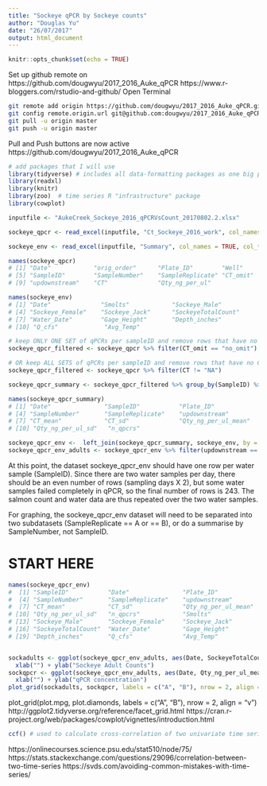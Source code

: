 ```yaml
---
title: "Sockeye qPCR by Sockeye counts"
author: "Douglas Yu"
date: "26/07/2017"
output: html_document
---
```


```r
knitr::opts_chunk$set(echo = TRUE)
```

Set up github remote on https://github.com/dougwyu/2017_2016_Auke_qPCR
https://www.r-bloggers.com/rstudio-and-github/
Open Terminal
```bash
git remote add origin https://github.com/dougwyu/2017_2016_Auke_qPCR.git
git config remote.origin.url git@github.com:dougwyu/2017_2016_Auke_qPCR.git
git pull -u origin master
git push -u origin master
```
Pull and Push buttons are now active
https://github.com/dougwyu/2017_2016_Auke_qPCR

```r
# add packages that I will use
library(tidyverse) # includes all data-formatting packages as one big package (e.g. ggplot2, tibble, tidyr, readr, purrr, dplyr) # use dplyr::filter, dplyr::lag
library(readxl)
library(knitr)
library(zoo)  # time series R "infrastructure" package
library(cowplot)
```

```r
inputfile <- "AukeCreek_Sockeye_2016_qPCRVsCount_20170802.2.xlsx"

sockeye_qpcr <- read_excel(inputfile, "Ct_Sockeye_2016_work", col_names = TRUE, col_types = c("date","numeric","text","text","text","numeric","text","text","text","numeric","numeric","skip","skip","skip","skip","skip","skip","skip","skip","skip","skip","skip","skip","skip","skip"), na = "NA")

sockeye_env <- read_excel(inputfile, "Summary", col_names = TRUE, col_types = c("skip","skip","skip","skip","skip","date","numeric","numeric","numeric","numeric","numeric","date","numeric","numeric","numeric","numeric"), na = "NA", n_max = 170)  # check number of rows to be input.  
```


```r
names(sockeye_qpcr)
# [1] "Date"            "orig_order"      "Plate_ID"        "Well"           
# [5] "SampleID"        "SampleNumber"    "SampleReplicate" "CT_omit"        
# [9] "updownstream"    "CT"              "Qty_ng_per_ul"  

names(sockeye_env)
# [1] "Date"              "Smolts"            "Sockeye_Male"     
# [4] "Sockeye_Female"    "Sockeye_Jack"      "SockeyeTotalCount"
# [7] "Water_Date"        "Gage_Height"       "Depth_inches"     
# [10] "Q_cfs"             "Avg_Temp"

```


```r
# keep ONLY ONE SET of qPCRs per sampleID and remove rows that have no CT value
sockeye_qpcr_filtered <- sockeye_qpcr %>% filter(CT_omit == "no_omit") %>% filter(CT != "NA")

# OR keep ALL SETS of qPCRs per sampleID and remove rows that have no CT value
sockeye_qpcr_filtered <- sockeye_qpcr %>% filter(CT != "NA")

sockeye_qpcr_summary <- sockeye_qpcr_filtered %>% group_by(SampleID) %>% summarise(Date = first(Date), Plate_ID = first(Plate_ID), SampleNumber = first(SampleNumber), SampleReplicate = first(SampleReplicate), updownstream = first(updownstream), CT_mean = mean(CT, na.rm=TRUE), CT_sd = sd(CT, na.rm=TRUE), Qty_ng_per_ul_mean = mean(Qty_ng_per_ul, na.rm=TRUE), Qty_ng_per_ul_sd = sd(Qty_ng_per_ul, na.rm=TRUE), n_qpcrs = n()) %>% arrange(Date)

names(sockeye_qpcr_summary)
# [1] "Date"               "SampleID"           "Plate_ID"          
# [4] "SampleNumber"       "SampleReplicate"    "updownstream"      
# [7] "CT_mean"            "CT_sd"              "Qty_ng_per_ul_mean"
# [10] "Qty_ng_per_ul_sd"   "n_qpcrs"   

sockeye_qpcr_env <-  left_join(sockeye_qpcr_summary, sockeye_env, by = "Date")
sockeye_qpcr_env_adults <- sockeye_qpcr_env %>% filter(updownstream == "upstream")
```

At this point, the dataset sockeye_qpcr_env should have one row per water sample (SampleID). Since there are two water samples per day, there should be an even number of rows (sampling days X 2), but some water samples failed completely in qPCR, so the final number of rows is 243.  The salmon count and water data are thus repeated over the two water samples.  

For graphing, the sockeye_qpcr_env dataset will need to be separated into two subdatasets (SampleReplicate == A or == B), or do a summarise by SampleNumber, not SampleID.  


# START HERE


```r
names(sockeye_qpcr_env)
#  [1] "SampleID"           "Date"               "Plate_ID"          
#  [4] "SampleNumber"       "SampleReplicate"    "updownstream"      
#  [7] "CT_mean"            "CT_sd"              "Qty_ng_per_ul_mean"
# [10] "Qty_ng_per_ul_sd"   "n_qpcrs"            "Smolts"            
# [13] "Sockeye_Male"       "Sockeye_Female"     "Sockeye_Jack"      
# [16] "SockeyeTotalCount"  "Water_Date"         "Gage_Height"       
# [19] "Depth_inches"       "Q_cfs"              "Avg_Temp"  


sockadults <- ggplot(sockeye_qpcr_env_adults, aes(Date, SockeyeTotalCount)) + geom_line() +
  xlab("") + ylab("Sockeye Adult Counts")
sockqpcr <- ggplot(sockeye_qpcr_env_adults, aes(Date, Qty_ng_per_ul_mean)) + geom_line() +
  xlab("") + ylab("qPCR concentration")
plot_grid(sockadults, sockqpcr, labels = c("A", "B"), nrow = 2, align = "v")
```
plot_grid(plot.mpg, plot.diamonds, labels = c("A", "B"), nrow = 2, align = "v")
http://ggplot2.tidyverse.org/reference/facet_grid.html
https://cran.r-project.org/web/packages/cowplot/vignettes/introduction.html

```r
ccf() # used to calculate cross-correlation of two univariate time series
```

https://onlinecourses.science.psu.edu/stat510/node/75/
https://stats.stackexchange.com/questions/29096/correlation-between-two-time-series
https://svds.com/avoiding-common-mistakes-with-time-series/
